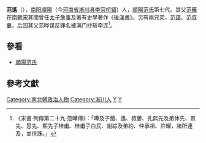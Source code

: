 '''范遙'''（{{bd|?||445年|catIdx=F}}），[[南阳郡|南阳]][[順陽|順陽]]（今[[河南省|河南省]][[淅川县|淅川县]][[李官桥镇|李官桥镇]]）人，[[順陽范氏|順陽范氏]]第七代。其父[[范曄_(劉宋)|范曄]]在[[南朝宋|南朝宋]]其間曾任[[太子詹事|太子詹事]]及著有史學著作《[[後漢書|後漢書]]》。另有兩兄弟，[[范藹|范藹]]、[[范叔蔞|范叔蔞]]。后因其父范晔谋反罪名被满门抄斩牵连<ref>《宋書‧列傳第二十九‧范曄傳》：「曄及子藹、遙、叔蔞、孔熙先及弟休先、景先、思先、熙先子桂甫、桂甫子白民、謝綜及弟約、仲承祖、許耀，諸所連及，並伏誅。」</ref>。

==參看==
*[[順陽范氏|順陽范氏]]

==參考文獻==
{{wikisource|宋書/卷69}}
{{Reflist}}

{{DEFAULTSORT:Fan范}}
[[Category:南北朝政治人物|Category:南北朝政治人物]]
[[Category:淅川人|Category:淅川人]]
[[Category:順陽範氏|Y]]
[[Category:_范姓|Y]]